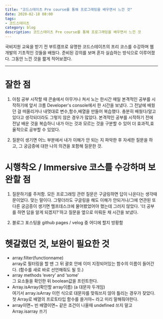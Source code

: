 ```yaml
---
title: "코드스테이츠 Pre course를 통해 프로그래밍을 배우면서 느낀 것"
date: 2020-02-18 08:00
tags:
- 코드스테이츠
category: blog
description: 코드스테이츠 Pre course를 통해 프로그래밍을 배우면서 느낀 것
---
```


국비지원 교육을 받기 전 부트캠프로 유명한 코드스테이츠의 프리 코스를 수강하며 웹 개발의 기초적인 것들을 배웠다. 
준비된 강의를 보며 혼자 실습하는 방식으로 이루어졌다. 그동안 느낀 것을 짧게 적어보겠다. 

-------------------------
# 잘한 점
1. 아침 공부 시작할 때 콘솔에서 아무거나 쳐서 노는 한시간
매일 본격적인 공부를 시작하기에 앞서 크롬 Developer's console에서 한 시간을 보냈다. 그 전날에 배웠던 걸 떠올리거나 내멋대로 변수,함수,배열을 만들어 복습했다. 충분히 배웠다/알고 있다고 생각되더라도 그렇지 않은 경우가 많았다. 본격적인 공부를 시작하기 전에 전날 배운 것을 복습하니 내가 아는 것과 모르는 것을 구분할 수 있어 더 효과적,효율적으로 공부할 수 있었다.

2. 질문이 생기면 어느 부분에서 내가 이해가 안 되는 지 파악한 후 자세한 질문을 하고, 그 궁금증에 대한 나의 의견을 포함해 질문한 것.

# 시행착오 / Immersive 코스를 수강하며 보완할 점
1. 질문하기를 주저함. 
모든 프로그래밍 관련 질문은 구글링하면 답이 나온다는 생각때문이었다. 맞는 말이다. 그렇더라도 구글링을 해도 이해가 안되거나/그에 연관된 또다른 궁금증이 생기면 헬프데스크에 물어봤었어야 했는데 그러지 않았다. '더 공부를 하면 답을 알게 되겠지?'하고 질문을 옆으로 미뤄둔 채 시간을 보냈다.

2. 블로그 포스팅을 github pages / velog 중 어디에 할지 방황함


# 헷갈렸던 것, 보완이 필요한 것
- array.filter(functionname)  
array로 필터링을 할 땐 그 뒤 괄호 안에 이미 지정되어있는 함수의 이름이 들어간다. (함수를 새로 바로 선언해줘도 될 듯.)
- array methods ‘every’ and ‘some’   
그 요소들을 확인한 뒤 boolean값을 프린트한다.
- Array.isArray(확인할 array이름) (a 대문자 두개임)  
여기서 array.isArray 이런 식으로 대문자를 맞춰쓰지 않아 틀리는 경우가 잦았다. 첫 Array로 배열의 프로토타입 함수를 쓸거야~ 라고 미리 말해줘야한다. 
- array이면~ 빈 배열이면~ 같은 조건이 나올때 undefined 쓰지 말고 Array.isarray 쓰기   
